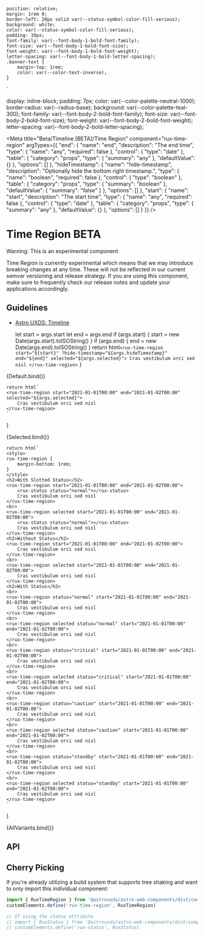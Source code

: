     position: relative;
    margin: 1rem 0;
    border-left: 20px solid var(--status-symbol-color-fill-serious);
    background: white;
    color: var(--status-symbol-color-fill-serious);
    padding: 19px;
    font-family: var(--font-body-1-bold-font-family);
    font-size: var(--font-body-1-bold-font-size);
    font-weight: var(--font-body-1-bold-font-weight);
    letter-spacing: var(--font-body-1-bold-letter-spacing);
    .banner-text {
        margin-top: 1rem;
        color: var(--color-text-inverse);
    }
`

  display: inline-block;
  padding: 7px;
  color: var(--color-palette-neutral-1000);
  border-radius: var(--radius-base);
  background: var(--color-palette-teal-300);
      font-family: var(--font-body-2-bold-font-family);
    font-size: var(--font-body-2-bold-font-size);
    font-weight: var(--font-body-2-bold-font-weight);
    letter-spacing: var(--font-body-2-bold-letter-spacing);
`


<Meta
    title="Beta/Timeline [BETA]/Time Region"
    component="rux-time-region"
    argTypes={{
	        "end": {
        "name": "end",
        "description": "The end time",
        "type": {
            "name": "any",
            "required": false
        },
        "control": {
            "type": "date"
        },
        "table": {
            "category": "props",
            "type": {
                "summary": "any"
            },
            "defaultValue": {}
        },
        "options": []
    },
    "hideTimestamp": {
        "name": "hide-timestamp",
        "description": "Optionally hide the bottom right timestamp.",
        "type": {
            "name": "boolean",
            "required": false
        },
        "control": {
            "type": "boolean"
        },
        "table": {
            "category": "props",
            "type": {
                "summary": "boolean"
            },
            "defaultValue": {
                "summary": "false"
            }
        },
        "options": []
    },
    "start": {
        "name": "start",
        "description": "The start time",
        "type": {
            "name": "any",
            "required": false
        },
        "control": {
            "type": "date"
        },
        "table": {
            "category": "props",
            "type": {
                "summary": "any"
            },
            "defaultValue": {}
        },
        "options": []
    }
    }}
/>

# Time Region <BetaTag>BETA</BetaTag>

<StyledDiv>
    <div>Warning: This is an experimental component</div>
    <p class="banner-text">
        Time Region is currently experimental which means that we may introduce breaking changes at any time. 
        These will not be reflected in our current semvar versioning and release strategy.
        If you are using this component, make sure to frequently check our release notes and update your
        applications accordingly.
    </p>
</StyledDiv>

## Guidelines

-   [Astro UXDS: Timeline](http://www.astrouxds.com/components/timeline)

	let start = args.start
    let end = args.end
    if (args.start) {
        start = new Date(args.start).toISOString()
    }
    if (args.end) {
        end = new Date(args.end).toISOString()
    }
    return html`
	<rux-time-region start="${start}" ?hide-timestamp="${args.hideTimestamp}" end="${end}" selected="${args.selected}">
		Cras vestibulum orci sed nisl
	</rux-time-region>
    `
}

<Canvas>
    <Story
        name="Default"
	args={{
		start: '2021-01-01T00:00',
		end: '2021-01-02T00:00',
		selected: false,
		hideTimestamp: false
	}}
    >
        {Default.bind()}
    </Story>
</Canvas>

    return html`
	<rux-time-region start="2021-01-01T00:00" end="2021-01-02T00:00" selected="${args.selected}">
		Cras vestibulum orci sed nisl
	</rux-time-region>
    `
}

<Canvas>
    <Story
        name="Selected"
	args={{
		selected: true
	}}
    >
        {Selected.bind()}
    </Story>
</Canvas>

    return html`
    <style>
	rux-time-region {
		margin-bottom: 1rem;
	}
    </style>
	<h2>With Slotted Status</h2>
	<rux-time-region start="2021-01-01T00:00" end="2021-01-02T00:00">
	    <rux-status status="normal"></rux-status>
		Cras vestibulum orci sed nisl
	</rux-time-region>
	<br>
	<rux-time-region selected start="2021-01-01T00:00" end="2021-01-02T00:00">
	    <rux-status status="normal"></rux-status>
		Cras vestibulum orci sed nisl
	</rux-time-region>
	<h2>Without Status</h2>
	<rux-time-region start="2021-01-01T00:00" end="2021-01-02T00:00">
		Cras vestibulum orci sed nisl
	</rux-time-region>
	<br>
	<rux-time-region selected start="2021-01-01T00:00" end="2021-01-02T00:00">
		Cras vestibulum orci sed nisl
	</rux-time-region>
	<h2>With Status</h2>
	<br>
	<rux-time-region status="normal" start="2021-01-01T00:00" end="2021-01-02T00:00">
		Cras vestibulum orci sed nisl
	</rux-time-region>
	<br>
	<rux-time-region selected status="normal" start="2021-01-01T00:00" end="2021-01-02T00:00">
		Cras vestibulum orci sed nisl
	</rux-time-region>
	<br>
	<rux-time-region status="critical" start="2021-01-01T00:00" end="2021-01-02T00:00">
		Cras vestibulum orci sed nisl
	</rux-time-region>
	<br>
	<rux-time-region selected status="critical" start="2021-01-01T00:00" end="2021-01-02T00:00">
		Cras vestibulum orci sed nisl
	</rux-time-region>
	<br>
	<rux-time-region status="caution" start="2021-01-01T00:00" end="2021-01-02T00:00">
		Cras vestibulum orci sed nisl
	</rux-time-region>
	<br>
	<rux-time-region selected status="caution" start="2021-01-01T00:00" end="2021-01-02T00:00">
		Cras vestibulum orci sed nisl
	</rux-time-region>
	<br>
	<rux-time-region status="standby" start="2021-01-01T00:00" end="2021-01-02T00:00">
		Cras vestibulum orci sed nisl
	</rux-time-region>
	<br>
	<rux-time-region selected status="standby" start="2021-01-01T00:00" end="2021-01-02T00:00">
		Cras vestibulum orci sed nisl
	</rux-time-region>
    `
}

<Canvas>
    <Story
        name="All Variants"
	args={{
		start: '2021-01-01T00:00',
		end: '2021-01-02T00:00'
	}}
    >
        {AllVariants.bind()}
    </Story>
</Canvas>

## API

<ArgsTable of="rux-time-region" />


## Cherry Picking

If you're already utilizing a build system that supports tree shaking and want to only import this individual component:

```js
import { RuxTimeRegion } from '@astrouxds/astro-web-components/dist/components/rux-time-region'
customElements.define('rux-time-region', RuxTimeRegion)

// If using the status attribute
// import { RuxStatus } from '@astrouxds/astro-web-components/dist/components/rux-status'
// customElements.define('rux-status', RuxStatus)
```
